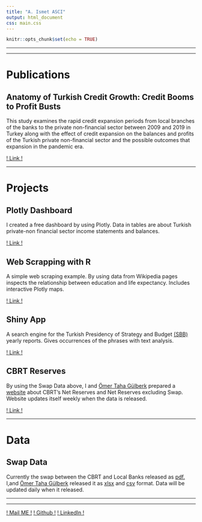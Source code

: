 ```yaml
---
title: "A. Ismet ASCI"
output: html_document
css: main.css
---
```


```r
knitr::opts_chunk$set(echo = TRUE)
```

------------------------------------------------------------------------

------------------------------------------------------------------------

# Publications

## Anatomy of Turkish Credit Growth: Credit Booms to Profit Busts

This study examines the rapid credit expansion periods from local branches of the banks to the private non-financial sector between 2009 and 2019 in Turkey along with the effect of credit expansion on the balances and profits of the Turkish private non-financial sector and the possible outcomes that expansion in the pandemic era.

[! Link !](https://aiasci.github.io/credit/)

------------------------------------------------------------------------

# Projects

## Plotly Dashboard

I created a free dashboard by using Plotly. Data in tables are about Turkish private-non financial sector income statements and balances.

[! Link !](https://aiasci.github.io/firm_dashboard/)

## Web Scrapping with R

A simple web scraping example. By using data from Wikipedia pages inspects the relationship between education and life expectancy. Includes interactive Plotly maps.

[! Link !](https://aiasci.github.io/web_scrap_r/)

## Shiny App

A search engine for the Turkish Presidency of Strategy and Budget [(SBB)](https://www.sbb.gov.tr/) yearly reports. Gives occurrences of the phrases with text analysis.

[! Link !](https://aiasci.shinyapps.io/searcher/)

## CBRT Reserves

By using the Swap Data above, I and [Ömer Taha Gülberk](https://www.linkedin.com/in/omertahagulberk/) prepared a [website](https://tcmb-reserves.github.io/) about CBRT's Net Reserves and Net Reserves excluding Swap. Website updates itself weekly when the data is released.

[! Link !](https://tcmb-reserves.github.io)


------------------------------------------------------------------------

# Data

## Swap Data

Currently the swap between the CBRT and Local Banks released as [pdf.](https://www.tcmb.gov.tr/wps/wcm/connect/a6ffdb2f-47d9-4ae9-8c39-5075867aaec3/TCMB+Tarafl%C4%B1+Swap+%C4%B0%C5%9Flemleri.pdf?MOD=AJPERES) I,and [Ömer Taha Gülberk](https://www.linkedin.com/in/omertahagulberk/) released it as [xlsx](https://github.com/aiasci/swap/raw/master/swap.xlsx) and [csv](https://github.com/aiasci/swap/raw/master/swap.csv) format. Data will be updated daily when it released.



------------------------------------------------------------------------

------------------------------------------------------------------------

[! Mail ME !](mailto:ismet.asci@outlook.com){.highlight .pre} [! Github !](https://github.com/aiasci/) [! LinkedIn !](https://www.linkedin.com/in/ismetasci/)


